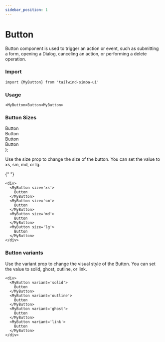 ```yaml
---
sidebar_position: 1
---
```



# Button

Button component is used to trigger an action or event, such as submitting a form, opening a Dialog, canceling an action, or performing a delete operation.

<!-- :::tip My tip

    Use this awesome feature option

:::

:::danger Take care

    This action is dangerous

::: -->

### Import

```
import {MyButton} from 'tailwind-simba-ui'
```

### Usage

<!-- insert button example here -->

```
<MyButton>Button<MyButton>
```

### Button Sizes

  <div className="flex h-24 items-center border-2	rounded-xl mb-4">
    <div className="pr-2 pl-2">
      <MyButton size="xs">Button</MyButton>
    </div>
    <div className="pr-2">
      <MyButton size="sm">Button</MyButton>
    </div>
    <div className="pr-2">
      <MyButton size="md">Button</MyButton>
    </div>
    <div>
      <MyButton size="lg">Button</MyButton>
    </div>
  </div>
);

Use the size prop to change the size of the button. You can set the value to xs, sm, md, or lg.

<!-- insert button example here -->

<ButtonSizes></ButtonSizes>{" "}

```
<div>
  <MyButton size='xs'>
    Button
  </MyButton>
  <MyButton size='sm'>
    Button
  </MyButton>
  <MyButton size='md'>
    Button
  </MyButton>
  <MyButton size='lg'>
    Button
  </MyButton>
</div>
```

### Button variants

Use the variant prop to change the visual style of the Button. You can set the value to solid, ghost, outline, or link.

```
<div>
  <MyButton variant='solid'>
    Button
  </MyButton>
  <MyButton variant='outline'>
    Button
  </MyButton>
  <MyButton variant='ghost'>
    Button
  </MyButton>
  <MyButton variant='link'>
    Button
  </MyButton>
</div>
```
